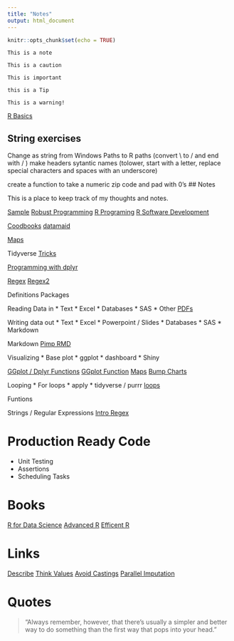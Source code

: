 ```yaml
---
title: "Notes"
output: html_document
---
```


```r
knitr::opts_chunk$set(echo = TRUE)
```

```block
This is a note
```

```block
This is a caution
```

```block2
This is important
```


```block2
this is a Tip
```

```block2
This is a warning!
```

[R Basics](http://r-statistics.co/R-Tutorial.html)

## String exercises
 Change as string from Windows Paths to R paths (convert \\ to / and end with / )
 make headers sytantic names (tolower, start with a letter, replace special characters and spaces with an underscore)

create a function to take a numeric zip code and pad with 0's
## Notes

This is a place to keep track of my thoughts and notes.

[Sample](https://privefl.github.io/advr38book/introduction.html#prerequisites)
[Robust Programming](https://github.com/lgatto/2016-02-25-adv-programming-EMBL)
[R Programing](https://bookdown.org/rdpeng/rprogdatascience/)
[R Software Development](https://bookdown.org/rdpeng/RProgDA/)


[Coodbooks](https://www.r-bloggers.com/generating-codebooks-in-r/)
[datamaid](http://sandsynligvis.dk/articles/17/datamaid.html)


[Maps](https://geocompr.robinlovelace.net/)

Tidyverse
[Tricks](http://www.brodrigues.co/blog/2017-06-19-dplyr-0-70-tutorial/)



[Programming with dplyr](https://www.r-bloggers.com/programming-with-dplyr-by-using-dplyr/)

[Regex](https://www.r-bloggers.com/regular-expressions-every-r-programmer-should-know/)
[Regex2](https://blog.jumpingrivers.com/posts/2018/top_regular_expressions_r_stringr/)





Definitions
Packages 

Reading Data in
*    Text
*    Excel
*    Databases
*    SAS
*    Other
[PDFs](https://itsalocke.com/blog/working-with-pdfs---scraping-the-pass-budget/)

Writing data out
*   Text
*   Excel
*   Powerpoint / Slides
*   Databases
*   SAS
*   Markdown

Markdown
[Pimp RMD](https://www.r-bloggers.com/performance-avoid-coercing-indices-to-doubles/)

Visualizing
*   Base plot
*   ggplot
*   dashboard
*   Shiny 

[GGplot / Dplyr Functions](https://www.r-bloggers.com/writing-functions-for-dplyr-and-ggplot2-april-2-2018/)
[GGplot Function](https://www.r-bloggers.com/writing-better-r-functions-part-three-april-13-2018/)
[Maps](https://moderndata.plot.ly/visualizing-geo-spatial-data-with-sf-and-plotly/)
[Bump Charts](https://dominikkoch.github.io/Bump-Chart/)


Looping
*    For loops
*    apply
*    tidyverse / purrr
[loops](https://www.r-exercises.com/2018/03/30/loops-in-r-exercises/)

Funtions

Strings / Regular Expressions
[Intro Regex](https://blog.jumpingrivers.com/posts/2018/top_regular_expressions_r_stringr/)



# Production Ready Code

*    Unit Testing
*    Assertions
*    Scheduling Tasks


# Books
[R for Data Science](http://r4ds.had.co.nz)
[Advanced R](http://adv-r.had.co.nz/Vocabulary.html)
[Efficent R](https://bookdown.org/csgillespie/efficientR/)


# Links
[Describe](http://www.brodrigues.co/blog/2018-04-10-brotools_describe/)
[Think Values](http://www.win-vector.com/blog/2018/04/r-tip-think-in-terms-of-values/)
[Avoid Castings](https://www.r-bloggers.com/performance-avoid-coercing-indices-to-doubles/)
[Parallel Imputation](https://www.r-bloggers.com/imputing-missing-values-in-parallel-using-furrr/)

# Quotes
 
> "Always remember, however, that there’s usually a simpler and better way to do something than the first way that pops into your head."

